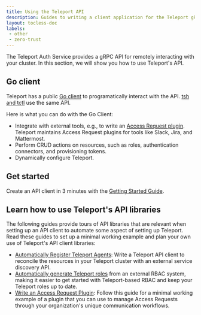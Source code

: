 ```yaml
---
title: Using the Teleport API
description: Guides to writing a client application for the Teleport gRPC API, which makes it possible to programmatically manage dynamic resources.
layout: tocless-doc
labels:
 - other
 - zero-trust
---
```


The Teleport Auth Service provides a gRPC API for remotely interacting with your
cluster. In this section, we will show you how to use Teleport's API. 

## Go client

Teleport has a public [Go
client](https://pkg.go.dev/github.com/gravitational/teleport/api/client) to
programatically interact with the API. [tsh and tctl](../../reference/cli/cli.mdx) use
the same API.

Here is what you can do with the Go Client:

 - Integrate with external tools, e.g., to write an [Access Request
   plugin](../../identity-governance/access-request-plugins/access-request-plugins.mdx). Teleport
   maintains Access Request plugins for tools like Slack, Jira, and Mattermost.
 - Perform CRUD actions on resources, such as roles, authentication connectors,
   and provisioning tokens.
 - Dynamically configure Teleport.

## Get started

Create an API client in 3 minutes with the [Getting Started
Guide](./getting-started.mdx).

## Learn how to use Teleport's API libraries

The following guides provide tours of API libraries that are relevant when
setting up an API client to automate some aspect of setting up Teleport. Read
these guides to set up a minimal working example and plan your own use of
Teleport's API client libraries:

- [Automatically Register Teleport Agents](./automatically-register-agents.mdx):
  Write a Teleport API client to reconcile the resources in your Teleport
  cluster with an external service discovery API.
- [Automatically generate Teleport roles](./rbac.mdx) from an external RBAC
  system, making it easier to get started with Teleport-based RBAC and keep your
  Teleport roles up to date.
- [Write an Access Request Plugin](./access-plugin.mdx): Follow this guide for a
  minimal working example of a plugin that you can use to manage Access Requests
  through your organization's unique communication workflows.
